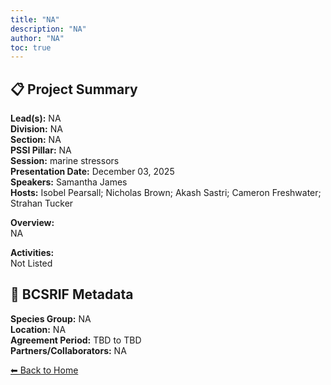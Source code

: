 ```yaml
---
title: "NA"
description: "NA"
author: "NA"
toc: true
---
```


## 📋 Project Summary

**Lead(s):** NA  
**Division:** NA  
**Section:** NA  
**PSSI Pillar:** NA  
**Session:** marine stressors  
**Presentation Date:** December 03, 2025  
**Speakers:** Samantha James  
**Hosts:** Isobel Pearsall; Nicholas Brown; Akash Sastri; Cameron Freshwater; Strahan Tucker  

**Overview:**  
NA   

**Activities:**  
Not Listed

## 🧬 BCSRIF Metadata

**Species Group:** NA  
**Location:** NA  
**Agreement Period:** TBD to TBD  
**Partners/Collaborators:** NA  

[⬅ Back to Home](../index.qmd)
